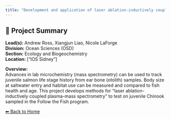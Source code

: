 ```yaml
---
title: "Development and application of laser ablation-inductively coupled plasma-mass spectrometry (LA-ICP-MS) to determine saltwater entry size of juvenile salmonids and track habitat usage."
---
```


## 🧬 Project Summary

**Lead(s):** Andrew Ross, Xiangjun Liao, Nicole LaForge  
**Division:** Ocean Sciences (OSD)  
**Section:** Ecology and Biogeochemistry   
**Location:** ["IOS Sidney"]  

**Overview:**  
Advances in lab microchemistry (mass spectrometry) can be used to track juvenile salmon life stage history from ear bone (otolith) samples. Body size at saltwater entry and habitat use can be measured and compared to fish health and age. This project develops methods for “laser ablation-inductively coupled plasma-mass spectrometry” to test on juvenile Chinook sampled in the Follow the Fish program.

[⬅ Back to Home](../index.qmd)
